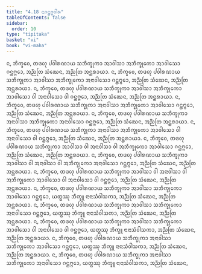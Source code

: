 ```yaml
---
title: "4.18 ᨶᨣᨶ᩠ᨲᨻ᩠ᨻᩅᩤᩁ"
tableOfContents: false
sidebar:
  order: 10
type: "tipitaka"
basket: "vi"
book: "vi-maha"
---
```



<DynamicBreadcrumb />

<Division number="231" book="vi-maha">

<Paragraph number="1061" book="vi-maha">
ᨶ, ᨽᩥᨠ᩠ᨡᩅᩮ, ᨲᨴᩉᩩ ᨸᩅᩤᩁᨱᩣᨿ ᩈᨽᩥᨠ᩠ᨡᩩᨠᩣ ᩋᩣᩅᩤᩈᩣ ᩋᨽᩥᨠ᩠ᨡᩩᨠᩮᩣ ᩋᩣᩅᩤᩈᩮᩣ ᨣᨶ᩠ᨲᨻ᩠ᨻᩮᩣ, ᩋᨬ᩠ᨬᨲᩕ ᩈᩴᨥᩮᨶ, ᩋᨬ᩠ᨬᨲᩕ ᩋᨶ᩠ᨲᩁᩣᨿᩣ. ᨶ, ᨽᩥᨠ᩠ᨡᩅᩮ, ᨲᨴᩉᩩ ᨸᩅᩤᩁᨱᩣᨿ ᩈᨽᩥᨠ᩠ᨡᩩᨠᩣ ᩋᩣᩅᩤᩈᩣ ᩋᨽᩥᨠ᩠ᨡᩩᨠᩮᩣ ᩋᨶᩣᩅᩤᩈᩮᩣ ᨣᨶ᩠ᨲᨻ᩠ᨻᩮᩣ, ᩋᨬ᩠ᨬᨲᩕ ᩈᩴᨥᩮᨶ, ᩋᨬ᩠ᨬᨲᩕ ᩋᨶ᩠ᨲᩁᩣᨿᩣ. ᨶ, ᨽᩥᨠ᩠ᨡᩅᩮ, ᨲᨴᩉᩩ ᨸᩅᩤᩁᨱᩣᨿ ᩈᨽᩥᨠ᩠ᨡᩩᨠᩣ ᩋᩣᩅᩤᩈᩣ ᩋᨽᩥᨠ᩠ᨡᩩᨠᩮᩣ ᩋᩣᩅᩤᩈᩮᩣ ᩅᩤ ᩋᨶᩣᩅᩤᩈᩮᩣ ᩅᩤ ᨣᨶ᩠ᨲᨻ᩠ᨻᩮᩣ, ᩋᨬ᩠ᨬᨲᩕ ᩈᩴᨥᩮᨶ, ᩋᨬ᩠ᨬᨲᩕ ᩋᨶ᩠ᨲᩁᩣᨿᩣ.
</Paragraph>

<Paragraph number="1062" book="vi-maha">
ᨶ, ᨽᩥᨠ᩠ᨡᩅᩮ, ᨲᨴᩉᩩ ᨸᩅᩤᩁᨱᩣᨿ ᩈᨽᩥᨠ᩠ᨡᩩᨠᩣ ᩋᨶᩣᩅᩤᩈᩣ ᩋᨽᩥᨠ᩠ᨡᩩᨠᩮᩣ ᩋᩣᩅᩤᩈᩮᩣ ᨣᨶ᩠ᨲᨻ᩠ᨻᩮᩣ, ᩋᨬ᩠ᨬᨲᩕ ᩈᩴᨥᩮᨶ, ᩋᨬ᩠ᨬᨲᩕ ᩋᨶ᩠ᨲᩁᩣᨿᩣ. ᨶ, ᨽᩥᨠ᩠ᨡᩅᩮ, ᨲᨴᩉᩩ ᨸᩅᩤᩁᨱᩣᨿ ᩈᨽᩥᨠ᩠ᨡᩩᨠᩣ ᩋᨶᩣᩅᩤᩈᩣ ᩋᨽᩥᨠ᩠ᨡᩩᨠᩮᩣ ᩋᨶᩣᩅᩤᩈᩮᩣ ᨣᨶ᩠ᨲᨻ᩠ᨻᩮᩣ, ᩋᨬ᩠ᨬᨲᩕ ᩈᩴᨥᩮᨶ, ᩋᨬ᩠ᨬᨲᩕ ᩋᨶ᩠ᨲᩁᩣᨿᩣ. ᨶ, ᨽᩥᨠ᩠ᨡᩅᩮ, ᨲᨴᩉᩩ ᨸᩅᩤᩁᨱᩣᨿ ᩈᨽᩥᨠ᩠ᨡᩩᨠᩣ ᩋᨶᩣᩅᩤᩈᩣ ᩋᨽᩥᨠ᩠ᨡᩩᨠᩮᩣ ᩋᩣᩅᩤᩈᩮᩣ ᩅᩤ ᩋᨶᩣᩅᩤᩈᩮᩣ ᩅᩤ ᨣᨶ᩠ᨲᨻ᩠ᨻᩮᩣ, ᩋᨬ᩠ᨬᨲᩕ ᩈᩴᨥᩮᨶ, ᩋᨬ᩠ᨬᨲᩕ ᩋᨶ᩠ᨲᩁᩣᨿᩣ.
</Paragraph>

<Paragraph number="1063" book="vi-maha">
ᨶ, ᨽᩥᨠ᩠ᨡᩅᩮ, ᨲᨴᩉᩩ ᨸᩅᩤᩁᨱᩣᨿ ᩈᨽᩥᨠ᩠ᨡᩩᨠᩣ ᩋᩣᩅᩤᩈᩣ ᩅᩤ ᩋᨶᩣᩅᩤᩈᩣ ᩅᩤ ᩋᨽᩥᨠ᩠ᨡᩩᨠᩮᩣ ᩋᩣᩅᩤᩈᩮᩣ ᨣᨶ᩠ᨲᨻ᩠ᨻᩮᩣ, ᩋᨬ᩠ᨬᨲᩕ ᩈᩴᨥᩮᨶ, ᩋᨬ᩠ᨬᨲᩕ ᩋᨶ᩠ᨲᩁᩣᨿᩣ. ᨶ, ᨽᩥᨠ᩠ᨡᩅᩮ, ᨲᨴᩉᩩ ᨸᩅᩤᩁᨱᩣᨿ ᩈᨽᩥᨠ᩠ᨡᩩᨠᩣ ᩋᩣᩅᩤᩈᩣ ᩅᩤ ᩋᨶᩣᩅᩤᩈᩣ ᩅᩤ ᩋᨽᩥᨠ᩠ᨡᩩᨠᩮᩣ ᩋᨶᩣᩅᩤᩈᩮᩣ ᨣᨶ᩠ᨲᨻ᩠ᨻᩮᩣ, ᩋᨬ᩠ᨬᨲᩕ ᩈᩴᨥᩮᨶ, ᩋᨬ᩠ᨬᨲᩕ ᩋᨶ᩠ᨲᩁᩣᨿᩣ. ᨶ, ᨽᩥᨠ᩠ᨡᩅᩮ, ᨲᨴᩉᩩ ᨸᩅᩤᩁᨱᩣᨿ ᩈᨽᩥᨠ᩠ᨡᩩᨠᩣ ᩋᩣᩅᩤᩈᩣ ᩅᩤ ᩋᨶᩣᩅᩤᩈᩣ ᩅᩤ ᩋᨽᩥᨠ᩠ᨡᩩᨠᩮᩣ ᩋᩣᩅᩤᩈᩮᩣ ᩅᩤ ᩋᨶᩣᩅᩤᩈᩮᩣ ᩅᩤ ᨣᨶ᩠ᨲᨻ᩠ᨻᩮᩣ, ᩋᨬ᩠ᨬᨲᩕ ᩈᩴᨥᩮᨶ, ᩋᨬ᩠ᨬᨲᩕ ᩋᨶ᩠ᨲᩁᩣᨿᩣ.
</Paragraph>

<Paragraph number="1064" book="vi-maha">
ᨶ, ᨽᩥᨠ᩠ᨡᩅᩮ, ᨲᨴᩉᩩ ᨸᩅᩤᩁᨱᩣᨿ ᩈᨽᩥᨠ᩠ᨡᩩᨠᩣ ᩋᩣᩅᩤᩈᩣ ᩈᨽᩥᨠ᩠ᨡᩩᨠᩮᩣ ᩋᩣᩅᩤᩈᩮᩣ ᨣᨶ᩠ᨲᨻ᩠ᨻᩮᩣ, ᨿᨲ᩠ᨳᩔᩩ ᨽᩥᨠ᩠ᨡᩪ ᨶᩣᨶᩣᩈᩴᩅᩤᩈᨠᩣ, ᩋᨬ᩠ᨬᨲᩕ ᩈᩴᨥᩮᨶ, ᩋᨬ᩠ᨬᨲᩕ ᩋᨶ᩠ᨲᩁᩣᨿᩣ. ᨶ, ᨽᩥᨠ᩠ᨡᩅᩮ, ᨲᨴᩉᩩ ᨸᩅᩤᩁᨱᩣᨿ ᩈᨽᩥᨠ᩠ᨡᩩᨠᩣ ᩋᩣᩅᩤᩈᩣ ᩈᨽᩥᨠ᩠ᨡᩩᨠᩮᩣ ᩋᨶᩣᩅᩤᩈᩮᩣ ᨣᨶ᩠ᨲᨻ᩠ᨻᩮᩣ, ᨿᨲ᩠ᨳᩔᩩ ᨽᩥᨠ᩠ᨡᩪ ᨶᩣᨶᩣᩈᩴᩅᩤᩈᨠᩣ, ᩋᨬ᩠ᨬᨲᩕ ᩈᩴᨥᩮᨶ, ᩋᨬ᩠ᨬᨲᩕ ᩋᨶ᩠ᨲᩁᩣᨿᩣ. ᨶ, ᨽᩥᨠ᩠ᨡᩅᩮ, ᨲᨴᩉᩩ ᨸᩅᩤᩁᨱᩣᨿ ᩈᨽᩥᨠ᩠ᨡᩩᨠᩣ ᩋᩣᩅᩤᩈᩣ ᩈᨽᩥᨠ᩠ᨡᩩᨠᩮᩣ ᩋᩣᩅᩤᩈᩮᩣ ᩅᩤ ᩋᨶᩣᩅᩤᩈᩮᩣ ᩅᩤ ᨣᨶ᩠ᨲᨻ᩠ᨻᩮᩣ, ᨿᨲ᩠ᨳᩔᩩ ᨽᩥᨠ᩠ᨡᩪ ᨶᩣᨶᩣᩈᩴᩅᩤᩈᨠᩣ, ᩋᨬ᩠ᨬᨲᩕ ᩈᩴᨥᩮᨶ, ᩋᨬ᩠ᨬᨲᩕ ᩋᨶ᩠ᨲᩁᩣᨿᩣ.
</Paragraph>

<Paragraph number="1065" book="vi-maha">
ᨶ, ᨽᩥᨠ᩠ᨡᩅᩮ, ᨲᨴᩉᩩ ᨸᩅᩤᩁᨱᩣᨿ ᩈᨽᩥᨠ᩠ᨡᩩᨠᩣ ᩋᨶᩣᩅᩤᩈᩣ ᩈᨽᩥᨠ᩠ᨡᩩᨠᩮᩣ ᩋᩣᩅᩤᩈᩮᩣ ᨣᨶ᩠ᨲᨻ᩠ᨻᩮᩣ, ᨿᨲ᩠ᨳᩔᩩ ᨽᩥᨠ᩠ᨡᩪ ᨶᩣᨶᩣᩈᩴᩅᩤᩈᨠᩣ, ᩋᨬ᩠ᨬᨲᩕ ᩈᩴᨥᩮᨶ, ᩋᨬ᩠ᨬᨲᩕ ᩋᨶ᩠ᨲᩁᩣᨿᩣ. ᨶ, ᨽᩥᨠ᩠ᨡᩅᩮ, ᨲᨴᩉᩩ ᨸᩅᩤᩁᨱᩣᨿ ᩈᨽᩥᨠ᩠ᨡᩩᨠᩣ ᩋᨶᩣᩅᩤᩈᩣ ᩈᨽᩥᨠ᩠ᨡᩩᨠᩮᩣ ᩋᨶᩣᩅᩤᩈᩮᩣ ᨣᨶ᩠ᨲᨻ᩠ᨻᩮᩣ, ᨿᨲ᩠ᨳᩔᩩ ᨽᩥᨠ᩠ᨡᩪ ᨶᩣᨶᩣᩈᩴᩅᩤᩈᨠᩣ, ᩋᨬ᩠ᨬᨲᩕ ᩈᩴᨥᩮᨶ, ᩋᨬ᩠ᨬᨲᩕ ᩋᨶ᩠ᨲᩁᩣᨿᩣ. ᨶ, ᨽᩥᨠ᩠ᨡᩅᩮ, ᨲᨴᩉᩩ ᨸᩅᩤᩁᨱᩣᨿ ᩈᨽᩥᨠ᩠ᨡᩩᨠᩣ ᩋᨶᩣᩅᩤᩈᩣ ᩈᨽᩥᨠ᩠ᨡᩩᨠᩮᩣ ᩋᩣᩅᩤᩈᩮᩣ ᩅᩤ ᩋᨶᩣᩅᩤᩈᩮᩣ ᩅᩤ ᨣᨶ᩠ᨲᨻ᩠ᨻᩮᩣ, ᨿᨲ᩠ᨳᩔᩩ ᨽᩥᨠ᩠ᨡᩪ ᨶᩣᨶᩣᩈᩴᩅᩤᩈᨠᩣ, ᩋᨬ᩠ᨬᨲᩕ ᩈᩴᨥᩮᨶ, ᩋᨬ᩠ᨬᨲᩕ ᩋᨶ᩠ᨲᩁᩣᨿᩣ.
</Paragraph>

<Paragraph number="1066" book="vi-maha">
ᨶ, ᨽᩥᨠ᩠ᨡᩅᩮ, ᨲᨴᩉᩩ ᨸᩅᩤᩁᨱᩣᨿ ᩈᨽᩥᨠ᩠ᨡᩩᨠᩣ ᩋᩣᩅᩤᩈᩣ ᩅᩤ ᩋᨶᩣᩅᩤᩈᩣ ᩅᩤ ᩈᨽᩥᨠ᩠ᨡᩩᨠᩮᩣ ᩋᩣᩅᩤᩈᩮᩣ ᨣᨶ᩠ᨲᨻ᩠ᨻᩮᩣ, ᨿᨲ᩠ᨳᩔᩩ ᨽᩥᨠ᩠ᨡᩪ ᨶᩣᨶᩣᩈᩴᩅᩤᩈᨠᩣ, ᩋᨬ᩠ᨬᨲᩕ ᩈᩴᨥᩮᨶ, ᩋᨬ᩠ᨬᨲᩕ ᩋᨶ᩠ᨲᩁᩣᨿᩣ. ᨶ, ᨽᩥᨠ᩠ᨡᩅᩮ, ᨲᨴᩉᩩ ᨸᩅᩤᩁᨱᩣᨿ ᩈᨽᩥᨠ᩠ᨡᩩᨠᩣ ᩋᩣᩅᩤᩈᩣ ᩅᩤ ᩋᨶᩣᩅᩤᩈᩣ ᩅᩤ ᩈᨽᩥᨠ᩠ᨡᩩᨠᩮᩣ ᩋᨶᩣᩅᩤᩈᩮᩣ ᨣᨶ᩠ᨲᨻ᩠ᨻᩮᩣ, ᨿᨲ᩠ᨳᩔᩩ ᨽᩥᨠ᩠ᨡᩪ ᨶᩣᨶᩣᩈᩴᩅᩤᩈᨠᩣ, ᩋᨬ᩠ᨬᨲᩕ ᩈᩴᨥᩮᨶ, ᩋᨬ᩠ᨬᨲᩕ ᩋᨶ᩠ᨲᩁᩣᨿᩣ. ᨶ, ᨽᩥᨠ᩠ᨡᩅᩮ, ᨲᨴᩉᩩ ᨸᩅᩤᩁᨱᩣᨿ ᩈᨽᩥᨠ᩠ᨡᩩᨠᩣ ᩋᩣᩅᩤᩈᩣ ᩅᩤ ᩋᨶᩣᩅᩤᩈᩣ ᩅᩤ ᩈᨽᩥᨠ᩠ᨡᩩᨠᩮᩣ ᩋᩣᩅᩤᩈᩮᩣ ᩅᩤ ᩋᨶᩣᩅᩤᩈᩮᩣ ᩅᩤ ᨣᨶ᩠ᨲᨻ᩠ᨻᩮᩣ, ᨿᨲ᩠ᨳᩔᩩ ᨽᩥᨠ᩠ᨡᩪ ᨶᩣᨶᩣᩈᩴᩅᩤᩈᨠᩣ, ᩋᨬ᩠ᨬᨲᩕ ᩈᩴᨥᩮᨶ, ᩋᨬ᩠ᨬᨲᩕ ᩋᨶ᩠ᨲᩁᩣᨿᩣ.
</Paragraph>
</Division>